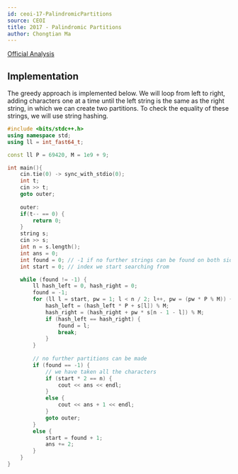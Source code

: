 ```yaml
---
id: ceoi-17-PalindromicPartitions
source: CEOI
title: 2017 - Palindromic Partitions
author: Chongtian Ma
---
```


[Official Analysis](https://csacademy.com/contest/ceoi-2017-day-2/task/palindromic-partitions/solution/)

## Implementation

The greedy approach is implemented below. We will loop from left to right, adding characters one at a time until the left string is the same as the right string, in which we can create two partitions. To check the equality of these strings, we will use string hashing.

<LanguageSection>

<CPPSection>

```cpp
#include <bits/stdc++.h>
using namespace std;
using ll = int_fast64_t;

const ll P = 69420, M = 1e9 + 9;

int main(){
	cin.tie(0) -> sync_with_stdio(0);	
	int t; 
	cin >> t;
	goto outer;
	
	outer:
	if(t-- == 0) {
		return 0;
	}
	string s; 
	cin >> s;
	int n = s.length();
	int ans = 0;
	int found = 0; // -1 if no further strings can be found on both side
	int start = 0; // index we start searching from

	while (found != -1) {
		ll hash_left = 0, hash_right = 0;
		found = -1;
		for (ll l = start, pw = 1; l < n / 2; l++, pw = (pw * P % M)) {
			hash_left = (hash_left * P + s[l]) % M;
			hash_right = (hash_right + pw * s[n - 1 - l]) % M;
			if (hash_left == hash_right) {
				found = l;
				break;
			}
		}
		
		// no further partitions can be made
		if (found == -1) {
			// we have taken all the characters
			if (start * 2 == n) {
				cout << ans << endl;
			}
			else {
				cout << ans + 1 << endl;
			}
			goto outer;
		}
		else {
			start = found + 1;
			ans += 2;
		}
	}
}
```

</CPPSection>

</LanguageSection>
